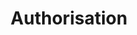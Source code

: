 ---
title: 'Authorisation'
description: 'Authorise a payment by securing funds for a transaction without capturing them immediately.'
---